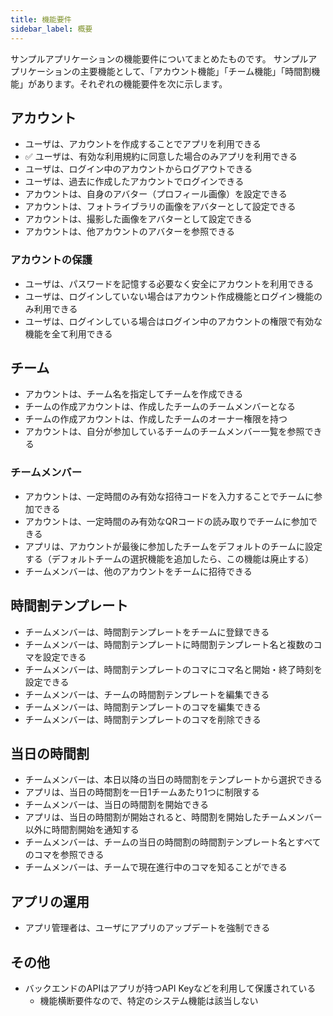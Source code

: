 ```yaml
---
title: 機能要件
sidebar_label: 概要
---
```


サンプルアプリケーションの機能要件についてまとめたものです。
サンプルアプリケーションの主要機能として、「アカウント機能」「チーム機能」「時間割機能」があります。それぞれの機能要件を次に示します。

## アカウント

- ユーザは、アカウントを作成することでアプリを利用できる
- ✅ ユーザは、有効な利用規約に同意した場合のみアプリを利用できる
- ユーザは、ログイン中のアカウントからログアウトできる
- ユーザは、過去に作成したアカウントでログインできる
- アカウントは、自身のアバター（プロフィール画像）を設定できる
- アカウントは、フォトライブラリの画像をアバターとして設定できる
- アカウントは、撮影した画像をアバターとして設定できる
- アカウントは、他アカウントのアバターを参照できる

### アカウントの保護

- ユーザは、パスワードを記憶する必要なく安全にアカウントを利用できる
- ユーザは、ログインしていない場合はアカウント作成機能とログイン機能のみ利用できる
- ユーザは、ログインしている場合はログイン中のアカウントの権限で有効な機能を全て利用できる

## チーム

- アカウントは、チーム名を指定してチームを作成できる
- チームの作成アカウントは、作成したチームのチームメンバーとなる
- チームの作成アカウントは、作成したチームのオーナー権限を持つ
- アカウントは、自分が参加しているチームのチームメンバー一覧を参照できる

### チームメンバー

- アカウントは、一定時間のみ有効な招待コードを入力することでチームに参加できる
- アカウントは、一定時間のみ有効なQRコードの読み取りでチームに参加できる
- アプリは、アカウントが最後に参加したチームをデフォルトのチームに設定する（デフォルトチームの選択機能を追加したら、この機能は廃止する）
- チームメンバーは、他のアカウントをチームに招待できる

## 時間割テンプレート

- チームメンバーは、時間割テンプレートをチームに登録できる
- チームメンバーは、時間割テンプレートに時間割テンプレート名と複数のコマを設定できる
- チームメンバーは、時間割テンプレートのコマにコマ名と開始・終了時刻を設定できる
- チームメンバーは、チームの時間割テンプレートを編集できる
- チームメンバーは、時間割テンプレートのコマを編集できる
- チームメンバーは、時間割テンプレートのコマを削除できる

## 当日の時間割

- チームメンバーは、本日以降の当日の時間割をテンプレートから選択できる
- アプリは、当日の時間割を一日1チームあたり1つに制限する
- チームメンバーは、当日の時間割を開始できる
- アプリは、当日の時間割が開始されると、時間割を開始したチームメンバー以外に時間割開始を通知する
- チームメンバーは、チームの当日の時間割の時間割テンプレート名とすべてのコマを参照できる
- チームメンバーは、チームで現在進行中のコマを知ることができる

## アプリの運用

- アプリ管理者は、ユーザにアプリのアップデートを強制できる

## その他

- バックエンドのAPIはアプリが持つAPI Keyなどを利用して保護されている
  - 機能横断要件なので、特定のシステム機能は該当しない

